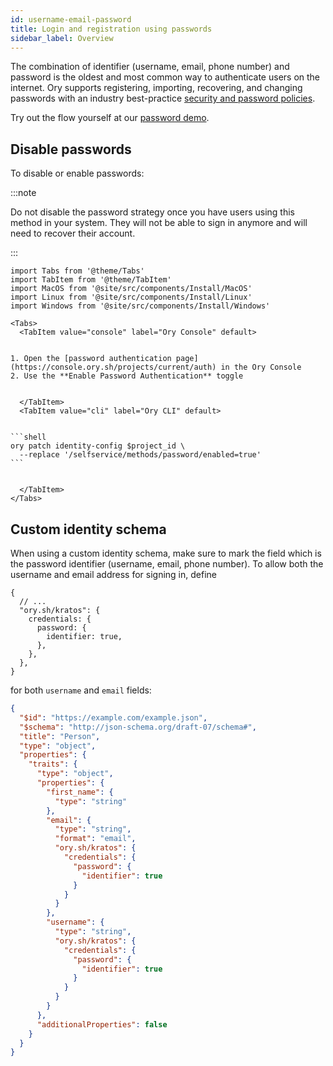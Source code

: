 ```yaml
---
id: username-email-password
title: Login and registration using passwords
sidebar_label: Overview
---
```


The combination of identifier (username, email, phone number) and password is the oldest and most common way to authenticate users
on the internet. Ory supports registering, importing, recovering, and changing passwords with an industry best-practice
[security and password policies](../../../concepts/password-policy.mdx).

Try out the flow yourself at our [password demo](https://nervous-gauss-bl8cfxwz4w.projects.oryapis.com/ui/registration).

## Disable passwords

To disable or enable passwords:

:::note

Do not disable the password strategy once you have users using this method in your system. They will not be able to sign in
anymore and will need to recover their account.

:::

````mdx-code-block
import Tabs from '@theme/Tabs'
import TabItem from '@theme/TabItem'
import MacOS from '@site/src/components/Install/MacOS'
import Linux from '@site/src/components/Install/Linux'
import Windows from '@site/src/components/Install/Windows'

<Tabs>
  <TabItem value="console" label="Ory Console" default>


1. Open the [password authentication page](https://console.ory.sh/projects/current/auth) in the Ory Console
2. Use the **Enable Password Authentication** toggle


  </TabItem>
  <TabItem value="cli" label="Ory CLI" default>


```shell
ory patch identity-config $project_id \
  --replace '/selfservice/methods/password/enabled=true'
```


  </TabItem>
</Tabs>
````

## Custom identity schema

When using a custom identity schema, make sure to mark the field which is the password identifier (username, email, phone number).
To allow both the username and email address for signing in, define

```json5
{
  // ...
  "ory.sh/kratos": {
    credentials: {
      password: {
        identifier: true,
      },
    },
  },
}
```

for both `username` and `email` fields:

```json {16-22,26-32}
{
  "$id": "https://example.com/example.json",
  "$schema": "http://json-schema.org/draft-07/schema#",
  "title": "Person",
  "type": "object",
  "properties": {
    "traits": {
      "type": "object",
      "properties": {
        "first_name": {
          "type": "string"
        },
        "email": {
          "type": "string",
          "format": "email",
          "ory.sh/kratos": {
            "credentials": {
              "password": {
                "identifier": true
              }
            }
          }
        },
        "username": {
          "type": "string",
          "ory.sh/kratos": {
            "credentials": {
              "password": {
                "identifier": true
              }
            }
          }
        }
      },
      "additionalProperties": false
    }
  }
}
```
